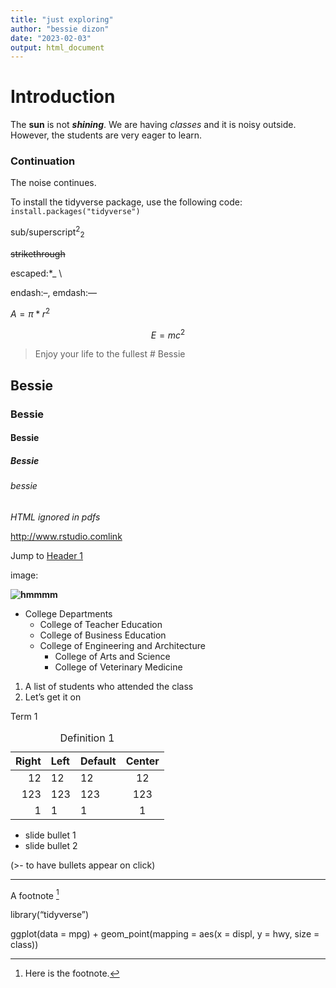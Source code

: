 ```yaml
---
title: "just exploring"
author: "bessie dizon"
date: "2023-02-03"
output: html_document
---
```


# Introduction

The **sun** is not ***shining***. We are having *classes* and it is noisy outside. However, the students are very eager to learn.

### Continuation

The noise continues.

To install the tidyverse package, use the following code: `install.packages("tidyverse")`

sub/superscript^2^~2~

~~strikethrough~~

escaped:\*\_ \\

endash:--, emdash:---

$A=\pi*r^{2}$

$$E=mc^{2}$$

>Enjoy your life to the fullest
# Bessie

## Bessie

### Bessie

#### Bessie

##### Bessie

###### bessie

\textbf{Tex ignored in HTML} <em>HTML ignored in pdfs</em>

<http://www.rstudio.com>[link](www.rstudio.com) 

Jump to [Header 1](#anchor)

image:

**![hmmmm](JUSTEXPLORING.png)**

* College Departments
  + College of Teacher Education
  + College of Business Education
  + College of Engineering and Architecture
    - College of Arts and Science
    - College of Veterinary Medicine

(@) A list of students who attended the class
(@) Let's get it on

Term 1

: Definition 1

|Right|Left|Default|Center|
|------:|:-----|---------|:------:|
|12|12|12|12|
|123|123|123|123|
|1|1|1|1|

- slide bullet 1
- slide bullet 2

(>- to have bullets appear on click)


***
  A footnote [^1]

[^1]: Here is the footnote.

library("tidyverse")

ggplot(data = mpg) +
 geom_point(mapping = aes(x = displ, y = hwy, size = class))

